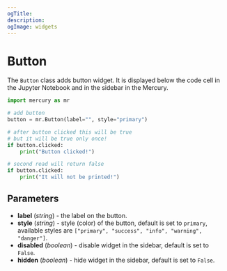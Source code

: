 ```yaml
---
ogTitle:
description:
ogImage: widgets
---
```


# Button

The `Button` class adds button widget. It is displayed below the code cell in the Jupyter Notebook and in the sidebar in the Mercury.

```python
import mercury as mr

# add button 
button = mr.Button(label="", style="primary")

# after button clicked this will be true
# but it will be true only once!
if button.clicked:
    print("Button clicked!")

# second read will return false
if button.clicked:
    print("It will not be printed!")
```

## Parameters

- **label** (_string_) - the label on the button.
- **style** (_string_) - style (color) of the button, default is set to `primary`, available styles are `["primary", "success", "info", "warning", "danger"]`.
- **disabled** (_boolean_) - disable widget in the sidebar, default is set to `False`.
- **hidden** (_boolean_) - hide widget in the sidebar, default is set to `False`.

